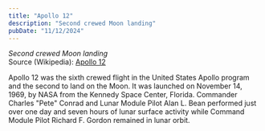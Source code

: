 ```yaml
---
title: "Apollo 12"
description: "Second crewed Moon landing"
pubDate: "11/12/2024"
---
```


*Second crewed Moon landing*  
Source (Wikipedia): [Apollo 12][1]

Apollo 12 was the sixth crewed flight in the United States Apollo program and the second to land on the Moon. It was launched on November 14, 1969, by NASA from the Kennedy Space Center, Florida. Commander Charles "Pete" Conrad and Lunar Module Pilot Alan L. Bean performed just over one day and seven hours of lunar surface activity while Command Module Pilot Richard F. Gordon remained in lunar orbit.

[1]: https://en.wikipedia.org/wiki/Apollo_12
